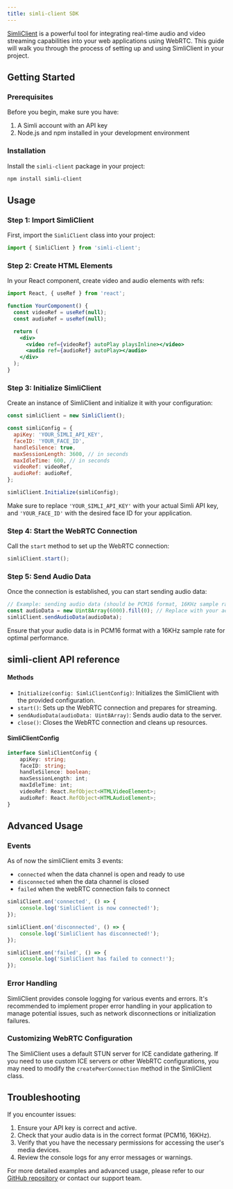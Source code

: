 ```yaml
---
title: simli-client SDK
---
```


[SimliClient](https://github.com/simliai/simli-client) is a powerful tool for integrating real-time audio and video streaming capabilities into your web applications using WebRTC. This guide will walk you through the process of setting up and using SimliClient in your project.

## Getting Started

### Prerequisites

Before you begin, make sure you have:

1. A Simli account with an API key
2. Node.js and npm installed in your development environment

### Installation

Install the `simli-client` package in your project:

```bash
npm install simli-client
```

## Usage

### Step 1: Import SimliClient

First, import the `SimliClient` class into your project:

```javascript
import { SimliClient } from 'simli-client';
```

### Step 2: Create HTML Elements

In your React component, create video and audio elements with refs:

```jsx
import React, { useRef } from 'react';

function YourComponent() {
  const videoRef = useRef(null);
  const audioRef = useRef(null);

  return (
    <div>
      <video ref={videoRef} autoPlay playsInline></video>
      <audio ref={audioRef} autoPlay></audio>
    </div>
  );
}
```

### Step 3: Initialize SimliClient

Create an instance of SimliClient and initialize it with your configuration:

```javascript
const simliClient = new SimliClient();

const simliConfig = {
  apiKey: 'YOUR_SIMLI_API_KEY',
  faceID: 'YOUR_FACE_ID',
  handleSilence: true,
  maxSessionLength: 3600, // in seconds
  maxIdleTime: 600, // in seconds
  videoRef: videoRef,
  audioRef: audioRef,
};

simliClient.Initialize(simliConfig);
```

Make sure to replace `'YOUR_SIMLI_API_KEY'` with your actual Simli API key, and `'YOUR_FACE_ID'` with the desired face ID for your application.

### Step 4: Start the WebRTC Connection

Call the `start` method to set up the WebRTC connection:

```javascript
simliClient.start();
```

### Step 5: Send Audio Data

Once the connection is established, you can start sending audio data:

```javascript
// Example: sending audio data (should be PCM16 format, 16KHz sample rate)
const audioData = new Uint8Array(6000).fill(0); // Replace with your actual audio data
simliClient.sendAudioData(audioData);
```

Ensure that your audio data is in PCM16 format with a 16KHz sample rate for optimal performance.

## simli-client API reference

#### Methods

- `Initialize(config: SimliClientConfig)`: Initializes the SimliClient with the provided configuration.
- `start()`: Sets up the WebRTC connection and prepares for streaming.
- `sendAudioData(audioData: Uint8Array)`: Sends audio data to the server.
- `close()`: Closes the WebRTC connection and cleans up resources.

#### SimliClientConfig

```typescript
interface SimliClientConfig {
    apiKey: string;
    faceID: string;
    handleSilence: boolean;
    maxSessionLength: int;
    maxIdleTime: int;
    videoRef: React.RefObject<HTMLVideoElement>;
    audioRef: React.RefObject<HTMLAudioElement>;
}
```

## Advanced Usage

### Events

As of now the simliClient emits 3 events:
- `connected` when the data channel is open and ready to use
- `disconnected` when the data channel is closed
- `failed` when the webRTC connection fails to connect

```js
simliClient.on('connected', () => {
    console.log('SimliClient is now connected!');
}); 

simliClient.on('disconnected', () => {
    console.log('SimliClient has disconnected!');
}); 

simliClient.on('failed', () => {
    console.log('SimliClient has failed to connect!');
}); 
```

### Error Handling

SimliClient provides console logging for various events and errors. It's recommended to implement proper error handling in your application to manage potential issues, such as network disconnections or initialization failures.

### Customizing WebRTC Configuration

The SimliClient uses a default STUN server for ICE candidate gathering. If you need to use custom ICE servers or other WebRTC configurations, you may need to modify the `createPeerConnection` method in the SimliClient class.

## Troubleshooting

If you encounter issues:

1. Ensure your API key is correct and active.
2. Check that your audio data is in the correct format (PCM16, 16KHz).
3. Verify that you have the necessary permissions for accessing the user's media devices.
4. Review the console logs for any error messages or warnings.

For more detailed examples and advanced usage, please refer to our [GitHub repository](https://github.com/simliai/simli-client) or contact our support team.
